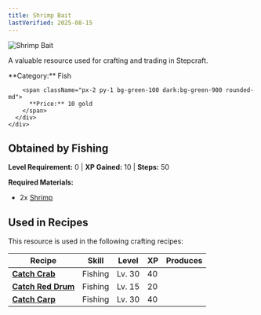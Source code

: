 ```yaml
---
title: Shrimp Bait
lastVerified: 2025-08-15
---
```


<div className="flex items-start gap-6 mb-8">
  <div className="flex-shrink-0">
    <img src="/assets/resources/fishing/shrimp_bait.png" alt="Shrimp Bait" className="w-24 h-24 border rounded-lg" />
  </div>
  <div className="flex-1">
    <div className="space-y-2">
      <p className="text-lg text-muted-foreground">A valuable resource used for crafting and trading in Stepcraft.</p>
      <div className="flex flex-wrap gap-4 text-sm">
        <span className="px-2 py-1 bg-blue-100 dark:bg-blue-900 rounded-md">
          **Category:** Fish
        </span>
        
        <span className="px-2 py-1 bg-green-100 dark:bg-green-900 rounded-md">
          **Price:** 10 gold
        </span>
      </div>
    </div>
  </div>
</div>

## Obtained by Fishing

**Level Requirement:** 0 | **XP Gained:** 10 | **Steps:** 50

**Required Materials:**
- 2x [Shrimp](/docs/resources/individual/shrimp)


## Used in Recipes

This resource is used in the following crafting recipes:

| Recipe | Skill | Level | XP | Produces |
|--------|-------|-------|----|---------:|
| **[Catch Crab](/docs/resources/individual/crab)** | Fishing | Lv. 30 | 40 |  |
| **[Catch Red Drum](/docs/resources/individual/red_drum)** | Fishing | Lv. 15 | 20 |  |
| **[Catch Carp](/docs/resources/individual/carp)** | Fishing | Lv. 30 | 40 |  |
